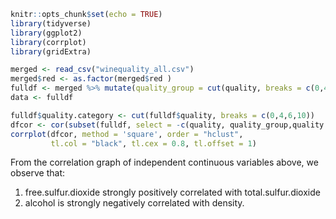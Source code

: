 
```r
knitr::opts_chunk$set(echo = TRUE)
library(tidyverse)
library(ggplot2)
library(corrplot)
library(gridExtra)
```


```r
merged <- read_csv("winequality_all.csv")
merged$red <- as.factor(merged$red )
fulldf <- merged %>% mutate(quality_group = cut(quality, breaks = c(0,4,6,10),labels=c("lo", "mid", "hi"))) 
data <- fulldf

```


```r
fulldf$quality.category <- cut(fulldf$quality, breaks = c(0,4,6,10))
dfcor <- cor(subset(fulldf, select = -c(quality, quality_group,quality.category, red)))
corrplot(dfcor, method = 'square', order = "hclust", 
         tl.col = "black", tl.cex = 0.8, tl.offset = 1)
```

From the correlation graph of independent continuous variables above, we observe that:

1. free.sulfur.dioxide strongly positively correlated with total.sulfur.dioxide 
2. alcohol is strongly negatively correlated with density.